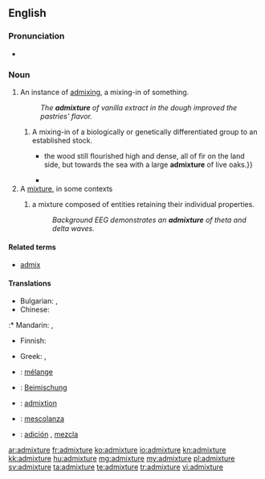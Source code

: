 ==English==

===Pronunciation===
* {{audio|en-us-admixture.ogg|Audio (US)}}

===Noun===
{{en-noun}}

# An instance of [[admix]]ing, a mixing-in of something.
#: ''The '''admixture''' of vanilla extract in the dough improved the pastries' flavor.''
## A mixing-in of a biologically or genetically differentiated group to an established stock.
##* {{quote-book|year=1883|author=[[w:Robert Louis Stevenson|Robert Louis Stevenson]]|title=[[w:Treasure Island|Treasure Island]]|passage= {{...}} the wood still flourished high and dense, all of fir on the land side, but towards the sea with a large '''admixture''' of live oaks.}}
##* {{quote-book|year=1928|title=The Curse of Yig|author=H. P. Lovecraft and Zealia Bishop|passage=Both were lean, raw-boned specimens; the man tall, sandy, and grey-eyed, and the woman short and rather dark, with a black straightness of hair suggesting a slight Indian '''admixture'''.}}
# A [[mixture]], in some contexts
## {{context|epilepsy}} a mixture composed of entities retaining their individual properties.
##: ''Background EEG demonstrates an '''admixture''' of theta and delta waves.''

====Related terms====
* [[admix]]

====Translations====
{{trans-top|mixture}}
* Bulgarian: {{t+|bg|смес}},  {{t+|bg|примес}}
* Chinese:
:* Mandarin: {{zh-tsp||混合|}}, {{zh-tsp||混合物|}}
* Finnish: {{t-|fi|sekoitus}}
{{trans-mid}}
* Greek: {{t-|el|πρόσμιξη|f|tr=prósmixi}}, {{t-|el|σύμμιξη|f|tr=sýmmixi}}
{{trans-bottom}}

{{checktrans-top}}
* {{ttbc|fr}}: [[mélange]]
* {{ttbc|de}}: [[Beimischung]]
* {{ttbc|ia}}: [[admixtion]]
{{trans-mid}}
* {{ttbc|it}}: [[mescolanza]] {{f}}
* {{ttbc|es}}: [[adición]] {{f}}, [[mezcla]] {{f}}
{{trans-bottom}}

[[ar:admixture]]
[[fr:admixture]]
[[ko:admixture]]
[[io:admixture]]
[[kn:admixture]]
[[kk:admixture]]
[[hu:admixture]]
[[mg:admixture]]
[[my:admixture]]
[[pl:admixture]]
[[sv:admixture]]
[[ta:admixture]]
[[te:admixture]]
[[tr:admixture]]
[[vi:admixture]]
